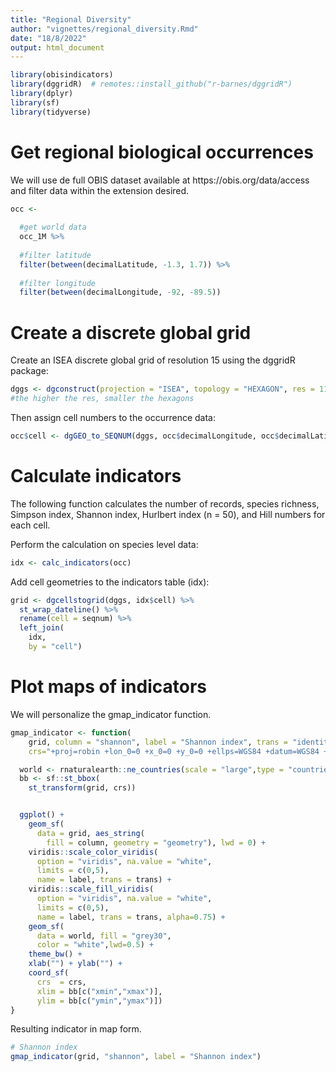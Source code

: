 ---
title: "Regional Diversity"
author: "vignettes/regional_diversity.Rmd"
date: "18/8/2022"
output: html_document
---


```{r}
library(obisindicators)
library(dggridR)  # remotes::install_github("r-barnes/dggridR")
library(dplyr)
library(sf)
library(tidyverse)
```


# Get regional biological occurrences
We will use de full OBIS dataset available at https://obis.org/data/access and filter data within the extension desired.

```{r}
occ <- 
  
  #get world data
  occ_1M %>% 
  
  #filter latitude
  filter(between(decimalLatitude, -1.3, 1.7)) %>% 
  
  #filter longitude
  filter(between(decimalLongitude, -92, -89.5))  

```

# Create a discrete global grid
Create an ISEA discrete global grid of resolution 15 using the dggridR package:

```{r}
dggs <- dgconstruct(projection = "ISEA", topology = "HEXAGON", res = 11)
#the higher the res, smaller the hexagons
```

Then assign cell numbers to the occurrence data:

```{r}
occ$cell <- dgGEO_to_SEQNUM(dggs, occ$decimalLongitude, occ$decimalLatitude)[["seqnum"]]
```

# Calculate indicators
The following function calculates the number of records, species richness, Simpson index, Shannon index, Hurlbert index (n = 50), and Hill numbers for each cell.

Perform the calculation on species level data:

```{r}
idx <- calc_indicators(occ)
```

Add cell geometries to the indicators table (idx):

```{r}
grid <- dgcellstogrid(dggs, idx$cell) %>% 
  st_wrap_dateline() %>%
  rename(cell = seqnum) %>%
  left_join(
    idx,
    by = "cell")
```


# Plot maps of indicators

We will personalize the gmap_indicator function.

```{r}
gmap_indicator <- function(
    grid, column = "shannon", label = "Shannon index", trans = "identity",
    crs="+proj=robin +lon_0=0 +x_0=0 +y_0=0 +ellps=WGS84 +datum=WGS84 +units=m +no_defs"){

  world <- rnaturalearth::ne_countries(scale = "large",type = "countries", returnclass = "sf")
  bb <- sf::st_bbox(
    st_transform(grid, crs))


  ggplot() +
    geom_sf(
      data = grid, aes_string(
        fill = column, geometry = "geometry"), lwd = 0) +
    viridis::scale_color_viridis(
      option = "viridis", na.value = "white",
      limits = c(0,5),
      name = label, trans = trans) +
    viridis::scale_fill_viridis(
      option = "viridis", na.value = "white",
      limits = c(0,5),
      name = label, trans = trans, alpha=0.75) +
    geom_sf(
      data = world, fill = "grey30", 
      color = "white",lwd=0.5) +
    theme_bw() +
    xlab("") + ylab("") +
    coord_sf(
      crs  = crs,
      xlim = bb[c("xmin","xmax")],
      ylim = bb[c("ymin","ymax")])
}
```


Resulting indicator in map form.

```{r shannon}
# Shannon index
gmap_indicator(grid, "shannon", label = "Shannon index")
```